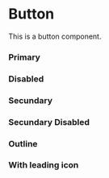 
<Meta of={Story} />

# Button

This is a button component.

### Primary

<Canvas of={Story.Primary} />

### Disabled

<Canvas of={Story.Disabled} />

### Secundary

<Canvas of={Story.Secundary} />

### Secundary Disabled

<Canvas of={Story.SecundaryDisabled} />

### Outline

<Canvas of={Story.Outline} />

### With leading icon

<Canvas of={Story.WithIcon} />

<Primary />
<Controls />
